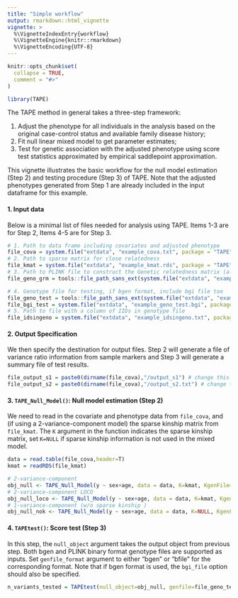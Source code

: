 ```yaml
---
title: "Simple workflow"
output: rmarkdown::html_vignette
vignette: >
  %\VignetteIndexEntry{workflow}
  %\VignetteEngine{knitr::rmarkdown}
  %\VignetteEncoding{UTF-8}
---
```


```r
knitr::opts_chunk$set(
  collapse = TRUE,
  comment = "#>"
)
```

```r
library(TAPE)
```

The TAPE method in general takes a three-step framework:  

1. Adjust the phenotype for all individuals in the analysis based on the original case-control status and available family disease history;   
2. Fit null linear mixed model to get parameter estimates;  
3. Test for genetic association with the adjusted phenotype using score test statistics approximated by empirical saddlepoint approximation.  

This vignette illustrates the basic workflow for the null model estimation (Step 2) and testing procedure (Step 3) of TAPE. Note that the adjusted phenotypes generated from Step 1 are already included in the input dataframe for this example.  

#### 1. Input data  
Below is a minimal list of files needed for analysis using TAPE. Items 1-3 are for Step 2, Items 4-5 are for Step 3.  
``` r
# 1. Path to data frame including covariates and adjusted phenotype
file_cova = system.file("extdata", "example_cova.txt", package = "TAPE") 
# 2. Path to sparse matrix for close relatedness
file_kmat = system.file("extdata", "example_kmat.rds", package = "TAPE") 
# 3. Path to PLINK file to construct the Genetic relatedness matrix (also used for variance ratio calculation in example)
file_geno_grm = tools::file_path_sans_ext(system.file("extdata", "example_geno_grm.bim", package = "TAPE")) 

# 4. Genotype file for testing, if bgen format, include bgi file too
file_geno_test = tools::file_path_sans_ext(system.file("extdata", "example_geno_test.bgen", package = "TAPE"))
file_bgi_test = system.file("extdata", "example_geno_test.bgi", package = "TAPE")
# 5. Path to file with a column of IIDs in genotype file
file_idsingeno = system.file("extdata", "example_idsingeno.txt", package = "TAPE")
```

#### 2. Output Specification  
We then specify the destination for output files. Step 2 will generate a file of variance ratio information from sample markers and Step 3 will generate a summary file of test results.  
```r
file_output_s1 = paste0(dirname(file_cova),"/output_s1") # change this to your path for output file for step 2
file_output_s2 = paste0(dirname(file_cova),"/output_s2.txt") # change this to your path for output file for step 3
```

#### 3. `TAPE_Null_Model()`: Null model estimation (Step 2)   
We need to read in the covariate and phenotype data from `file_cova`, and (if using a 2-variance-component model) the sparse kinship matrix from `file_kmat`. The `K` argument in the function indicates the sparse kinship matrix, set `K=NULL` if sparse kinship information is not used in the mixed model.  
```r
data = read.table(file_cova,header=T)
kmat = readRDS(file_kmat)

# 2-variance-component
obj_null <- TAPE_Null_Model(y ~ sex+age, data = data, K=kmat, KgenFile=file_geno_grm, VRgenFile = file_geno_grm, idstoIncludeFile=file_idsingeno, tau=rep(0,3),fixtau=rep(0,3),outFile=file_output_s1, verbose=T)
# 2-variance-component LOCO
obj_null_loco <- TAPE_Null_Model(y ~ sex+age, data = data, K=kmat, KgenFile=file_geno_grm, VRgenFile = file_geno_grm, idstoIncludeFile=file_idsingeno, tau=rep(0,3),fixtau=rep(0,3),outFile=file_output_s1, verbose=T, loco=T)
# 1-variance-component (w/o sparse kinship )
obj_null_nok <- TAPE_Null_Model(y ~ sex+age, data = data, K=NULL, KgenFile=file_geno_grm, VRgenFile = file_geno_grm, idstoIncludeFile=file_idsingeno, tau=rep(0,2),fixtau=rep(0,2),outFile=file_output_s1, verbose=T)
```

#### 4. `TAPEtest()`: Score test (Step 3)  
In this step, the `null_object` argument takes the output object from previous step. Both bgen and PLINK binary format genotype files are supported as inputs. Set `genfile_format` argument to either "bgen" or "bfile" for the corresponding format. Note that if bgen format is used, the `bgi_file` option should also be specified.  
```r
n_variants_tested = TAPEtest(null_object=obj_null, genfile=file_geno_test, samplefile=file_idsingeno, outfile=file_output_s2, genfile_format="bgen", bgi_file="1")
```